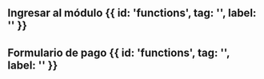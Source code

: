 

<HeroPattern />


## Ingresar al módulo {{ id: 'functions', tag: '', label: '' }}

## Formulario de pago {{ id: 'functions', tag: '', label: '' }}